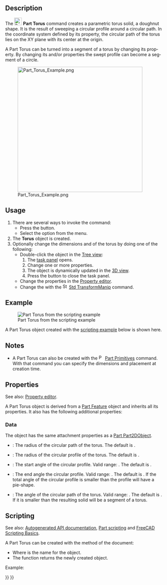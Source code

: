 <languages/>

<div lang="en" dir="ltr" class="mw-content-ltr">
{{Docnav
|[[Part_Cone|Cone]]
|[[Part_Tube|Tube]]
|[[Part_Workbench|Part]]
|IconL=Part_Cone.svg
|IconR=Part_Tube.svg
|IconC=Workbench_Part.svg
}}
</div>

<div lang="en" dir="ltr" class="mw-content-ltr">
{{GuiCommand
|Name=Part Torus
|MenuLocation=Part → Primitives → Torus
|Workbenches=[[Part_Workbench|Part]]
|SeeAlso=[[Part_Primitives|Part Primitives]]
}}
</div>

<div lang="en" dir="ltr" class="mw-content-ltr">
== Description ==
</div>

<div lang="en" dir="ltr" class="mw-content-ltr">
The [[Image:Part_Torus.svg|24px]] '''Part Torus''' command creates a parametric torus solid, a doughnut shape. It is the result of sweeping a circular profile around a circular path. In the coordinate system defined by its {{PropertyData|Placement}} property, the circular path of the torus lies on the XY plane with its center at the origin.
</div>

<div lang="en" dir="ltr" class="mw-content-ltr">
A Part Torus can be turned into a segment of a torus by changing its {{PropertyData|Angle3}} property. By changing its {{PropertyData|Angle1}} and/or {{PropertyData|Angle2}} properties the swept profile can become a segment of a circle.
</div>

[[Image:Part_Torus_Example.png|400px]]

<div lang="en" dir="ltr" class="mw-content-ltr">
== Usage ==
</div>

<div lang="en" dir="ltr" class="mw-content-ltr">
# There are several ways to invoke the command:
#* Press the {{Button|[[Image:Part_Torus.svg|16px]] [[Part_Torus|Torus]]}} button.
#* Select the {{MenuCommand|Part → Primitives → [[Image:Part_Torus.svg|16px]] Torus}} option from the menu.
# The '''Torus''' object is created.
# Optionally change the dimensions and {{PropertyData|Placement}} of the torus by doing one of the following:
#* Double-click the object in the [[Tree_view|Tree view]]:
#*# The {{MenuCommand|Geometric Primitives}} [[Task_panel|task panel]] opens.
#*# Change one or more properties.
#*# The object is dynamically updated in the [[3D_view|3D view]].
#*# Press the {{Button|OK}} button to close the task panel.
#* Change the properties in the [[Property_editor|Property editor]].
#* Change the {{PropertyData|Placement}} with the [[Image:Std_TransformManip.svg|16px]] [[Std_TransformManip|Std TransformManip]] command.
</div>

<div lang="en" dir="ltr" class="mw-content-ltr">
== Example ==
</div>

<div lang="en" dir="ltr" class="mw-content-ltr">
[[Image:Part_Torus_Scripting_Example.png|thumb|Part Torus from the scripting example]]
</div>

<div lang="en" dir="ltr" class="mw-content-ltr">
A Part Torus object created with the [[#Scripting|scripting example]] below is shown here.
</div>

<div lang="en" dir="ltr" class="mw-content-ltr">
== Notes ==
</div>

<div lang="en" dir="ltr" class="mw-content-ltr">
* A Part Torus can also be created with the [[Image:Part_Primitives.svg|16px]] [[Part_Primitives|Part Primitives]] command. With that command you can specify the dimensions and placement at creation time.
</div>

<div lang="en" dir="ltr" class="mw-content-ltr">
== Properties ==
</div>

<div lang="en" dir="ltr" class="mw-content-ltr">
See also: [[Property_editor|Property editor]].
</div>

<div lang="en" dir="ltr" class="mw-content-ltr">
A Part Torus object is derived from a [[Part_Feature|Part Feature]] object and inherits all its properties. It also has the following additional properties:
</div>

<div lang="en" dir="ltr" class="mw-content-ltr">
=== Data ===
</div>

<div lang="en" dir="ltr" class="mw-content-ltr">
{{TitleProperty|Attachment}}
</div>

<div lang="en" dir="ltr" class="mw-content-ltr">
The object has the same attachment properties as a [[Part_Part2DObject#Data|Part Part2DObject]].
</div>

<div lang="en" dir="ltr" class="mw-content-ltr">
{{TitleProperty|Torus}}
</div>

<div lang="en" dir="ltr" class="mw-content-ltr">
* {{PropertyData|Radius1|Length}}: The radius of the circular path of the torus. The default is {{Value|10mm}}.
* {{PropertyData|Radius2|Length}}: The radius of the circular profile of the torus. The default is {{Value|2mm}}.
* {{PropertyData|Angle1|Angle}}: The start angle of the circular profile. Valid range: {{Value|-180° &lt;&#61; value &lt;&#61; 180°}}. The default is {{Value|-180°}}.
* {{PropertyData|Angle2|Angle}}: The end angle the circular profile. Valid range: {{Value|-180° &lt;&#61; value &lt;&#61; 180°}}. The default is {{Value|180°}}. If the total angle of the circular profile is smaller than {{Value|360°}} the profile will have a pie-shape.
* {{PropertyData|Angle3|Angle}}: The angle of the circular path of the torus. Valid range: {{Value|0° &lt; value &lt;&#61; 360°}}. The default is {{Value|360°}}. If it is smaller than {{Value|360°}} the resulting solid will be a segment of a torus.
</div>

<div lang="en" dir="ltr" class="mw-content-ltr">
== Scripting ==
</div>

<div lang="en" dir="ltr" class="mw-content-ltr">
See also: [https://freecad.github.io/SourceDoc/ Autogenerated API documentation], [[Part_scripting|Part scripting]] and [[FreeCAD_Scripting_Basics|FreeCAD Scripting Basics]].
</div>

<div lang="en" dir="ltr" class="mw-content-ltr">
A Part Torus can be created with the {{Incode|addObject()}} method of the document:
</div>

{{Code|code=
torus = FreeCAD.ActiveDocument.addObject("Part::Torus", "myTorus")
}}

<div lang="en" dir="ltr" class="mw-content-ltr">
* Where {{Incode|"myTorus"}} is the name for the object.
* The function returns the newly created object.
</div>

<div lang="en" dir="ltr" class="mw-content-ltr">
Example:
</div>

{{Code|code=
import FreeCAD as App

doc = App.activeDocument()

torus = doc.addObject("Part::Torus", "myTorus")
torus.Radius1 = 20
torus.Radius2 = 10
torus.Angle1 = -90
torus.Angle2 = 45
torus.Angle3 = 270
torus.Placement = App.Placement(App.Vector(1, 2, 3), App.Rotation(30, 45, 10))

doc.recompute()
}}


<div lang="en" dir="ltr" class="mw-content-ltr">
{{Docnav
|[[Part_Cone|Cone]]
|[[Part_Tube|Tube]]
|[[Part_Workbench|Part]]
|IconL=Part_Cone.svg
|IconR=Part_Tube.svg
|IconC=Workbench_Part.svg
}}
</div>

{{Part_Tools_navi{{#translation:}}}}
{{Userdocnavi{{#translation:}}}}